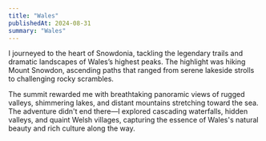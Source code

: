 ```yaml
--- 
title: "Wales"
publishedAt: 2024-08-31
summary: "Wales"
---
```


I journeyed to the heart of Snowdonia, tackling the legendary trails and dramatic 
landscapes of Wales’s highest peaks. The highlight was hiking Mount Snowdon, ascending
paths that ranged from serene lakeside strolls to challenging rocky scrambles. 
 
The summit rewarded me with breathtaking panoramic views of rugged valleys, shimmering lakes, 
and distant mountains stretching toward the sea. The adventure didn't end there—I explored 
cascading waterfalls, hidden valleys, and quaint Welsh villages, capturing the essence of 
Wales's natural beauty and rich culture along the way.